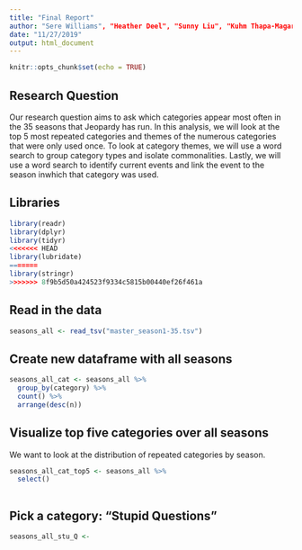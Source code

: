 ```yaml
---
title: "Final Report"
author: "Sere Williams", "Heather Deel", "Sunny Liu", "Kuhm Thapa-Magar"
date: "11/27/2019"
output: html_document
---
```


```r
knitr::opts_chunk$set(echo = TRUE)
```

## Research Question

Our research question aims to ask which categories appear most often in the 35 seasons that Jeopardy has run. In this analysis, we will look at the top 5 most repeated categories and themes of the numerous categories that were only used once. To look at category themes, we will use a word search to group category types and isolate commonalities. Lastly, we will use a word search to identify current events and link the event to the season inwhich that category was used. 

## Libraries
```r
library(readr)
library(dplyr)
library(tidyr)
<<<<<<< HEAD
library(lubridate)
=======
library(stringr)
>>>>>>> 8f9b5d50a424523f9334c5815b00440ef26f461a
```

## Read in the data
```r
seasons_all <- read_tsv("master_season1-35.tsv")
```

## Create new dataframe with all seasons
```r
seasons_all_cat <- seasons_all %>%
  group_by(category) %>% 
  count() %>% 
  arrange(desc(n))
```



## Visualize top five categories over all seasons
We want to look at the distribution of repeated categories by season.
```r
seasons_all_cat_top5 <- seasons_all %>% 
  select()
  


```




## Pick a category: "Stupid Questions"
```r
seasons_all_stu_Q <- 
```



